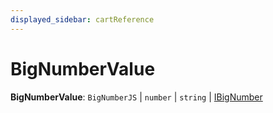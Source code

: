 ```yaml
---
displayed_sidebar: cartReference
---
```



# BigNumberValue

 **BigNumberValue**: `BigNumberJS` \| `number` \| `string` \| [IBigNumber](../../interfaces/cart.IBigNumber/page.mdx)
